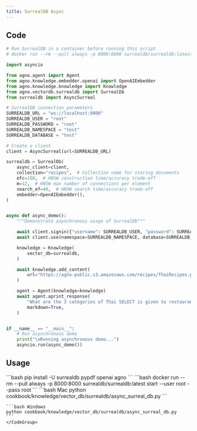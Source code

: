 ```yaml
---
title: SurrealDB Async
---
```


## Code

```python cookbook/knowledge/vector_db/surrealdb/async_surreal_db.py
# Run SurrealDB in a container before running this script
# docker run --rm --pull always -p 8000:8000 surrealdb/surrealdb:latest start --user root --pass root

import asyncio

from agno.agent import Agent
from agno.knowledge.embedder.openai import OpenAIEmbedder
from agno.knowledge.knowledge import Knowledge
from agno.vectordb.surrealdb import SurrealDb
from surrealdb import AsyncSurreal

# SurrealDB connection parameters
SURREALDB_URL = "ws://localhost:8000"
SURREALDB_USER = "root"
SURREALDB_PASSWORD = "root"
SURREALDB_NAMESPACE = "test"
SURREALDB_DATABASE = "test"

# Create a client
client = AsyncSurreal(url=SURREALDB_URL)

surrealdb = SurrealDb(
    async_client=client,
    collection="recipes",  # Collection name for storing documents
    efc=150,  # HNSW construction time/accuracy trade-off
    m=12,  # HNSW max number of connections per element
    search_ef=40,  # HNSW search time/accuracy trade-off
    embedder=OpenAIEmbedder(),
)


async def async_demo():
    """Demonstrate asynchronous usage of SurrealDb"""

    await client.signin({"username": SURREALDB_USER, "password": SURREALDB_PASSWORD})
    await client.use(namespace=SURREALDB_NAMESPACE, database=SURREALDB_DATABASE)

    knowledge = Knowledge(
        vector_db=surrealdb,
    )

    await knowledge.add_content(
        url="https://agno-public.s3.amazonaws.com/recipes/ThaiRecipes.pdf",
    )

    agent = Agent(knowledge=knowledge)
    await agent.aprint_response(
        "What are the 3 categories of Thai SELECT is given to restaurants overseas?",
        markdown=True,
    )


if __name__ == "__main__":
    # Run asynchronous demo
    print("\nRunning asynchronous demo...")
    asyncio.run(async_demo())
```

## Usage

<Steps>
  <Snippet file="create-venv-step.mdx" />

  <Step title="Install libraries">
    ```bash
    pip install -U surrealdb pypdf openai agno
    ```
  </Step>

  <Step title="Run SurrealDB">
    ```bash
docker run --rm --pull always -p 8000:8000 surrealdb/surrealdb:latest start --user root --pass root     
      ```
  </Step>

  <Step title="Run Agent">
    <CodeGroup>
    ```bash Mac
    python cookbook/knowledge/vector_db/surrealdb/async_surreal_db.py
    ```

    ```bash Windows
    python cookbook/knowledge/vector_db/surrealdb/async_surreal_db.py
    ```
    </CodeGroup>
  </Step>
</Steps>